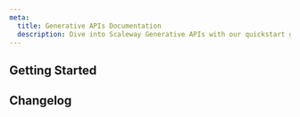 ```yaml
---
meta:
  title: Generative APIs Documentation
  description: Dive into Scaleway Generative APIs with our quickstart guides, how-tos, tutorials and more.
---
```


<ProductHeader
   productName="Generative APIs"
   productLogo="inference"
   description="Generative APIs provide access to pre-configured serverless endpoints of the most popular AI models, hosted in European data centers and priced per 1M tokens used."
   url="/generative-apis/quickstart"
   label="Generative APIs Quickstart"
/>

## Getting Started

<Grid>
    <SummaryCard
        title="Quickstart"
        icon="rocket"
        description="Learn how to access, configure and use a Generative APIs endpoint in a few steps."
        label="View Quickstart"
        url="/generative-apis/quickstart/"
    />
    <SummaryCard
        title="Concepts"
        icon="info"
        description="Core concepts that give you a better understanding of Scaleway Generative APIs."
        label="View Concepts"
        url="/generative-apis/concepts/"
    />
    <SummaryCard
        title="How-tos"
        icon="help-circle-outline"
        description="Check our guides about using Generative APIs endpoints."
        label="View How-tos"
        url="/generative-apis/how-to/"
    />
    <SummaryCard
        title="Additional content"
        icon="book-open-outline"
        description="Guides to help you choose a Generative APIs endpoint, understand pricing and advanced configuration."
        label="View additional content"
        url="/generative-apis/reference-content/"
    />
</Grid>

## Changelog

<ChangelogList
    productName="generative-apis"
    numberOfChanges={3}
/>
